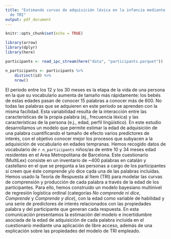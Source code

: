 ---
title: "Estimando curvas de adquisición léxica en la infancia mediante un modelo de bayesiano
  de TRI"
output: pdf_document
---

```{r setup, include=FALSE}
knitr::opts_chunk$set(echo = TRUE)
```

 
```{r prepare, echo=FALSE, message=FALSE, warning=FALSE, paged.print=FALSE}
library(arrow)
library(dplyr)
library(here)

participants <- read_ipc_stream(here("data", "participants.parquet"))

n_participants <- participants %>% 
    distinct(id) %>% 
    nrow()
```

El periodo entre los 12 y los 30 meses es la etapa de la vida de una persona en la que su vocabulario aumenta de tamaño más rápidamente: los bebés de estas edades pasan de conocer 15 palabras a conocer más de 600. No todas las palabras que se adquieren en este periodo se aprenden con la misma facilidad. Esta variabilidad resulta de la interacción entre las características de la propia palabra (ej., frecuencia léxica) y las características de la persona (e.j., edad, perfil lingüístico). En este estudio desarrollamos un modelo que permite estimar la edad de adquisición de una palabra cuantificando el tamaño de efecto varios predictores de interés, con el objetivo conocer mejor los procesos que subyacen a la adquisición de vocabulario en edades tempranas. Hemos recogido datos de vocabulario de `r n_participants` niños/as de entre 10 y 34 meses edad residentes en el Area Metropolitana de Barcelona. Este cuestionario (MultiLex) consiste en un inventario de ~400 palabras en catalán y castellano en el que se pregunta a las personas a cargo de los participantes si creen que éste comprende y/o dice cada una de las palabras incluidas. Hemos usado la Teoría de Respuesta al Ítem (TRI) para modelar las curvas de comprensión y producción de cada palabra a través de la edad de los participantes. Para ello, hemos construido un modelo bayesiano multinivel de regresión logística ordinal (categorías *No comprende ni dice*, *Comprende* y *Comprende y dice*), con la edad como variable de habilidad y una serie de predictores de interés relacionados con las propiedades palabra y del participante que generan cada respuesta. En esta comunicación presentamos la estimación del modelo e incertidumbre asociada de la edad de adquisición de cada palabra incluida en el cuestionario mediante una aplicación de libre acceso, además de una explicación sobre las propiedades del modelo de TRI empleado. 


